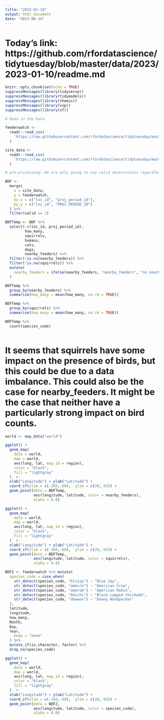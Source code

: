 ```yaml
---
title: "2023-01-10"
output: html_document
date: "2023-06-14"
---
```

# Today's link: https://github.com/rfordatascience/tidytuesday/blob/master/data/2023/2023-01-10/readme.md

```r
knitr::opts_chunk$set(echo = TRUE)
suppressMessages(library(tidyverse))
suppressMessages(library(tidymodels))
suppressMessages(library(themis))
suppressMessages(library(vip))
suppressMessages(library(sf))
```

```r
# Read in the Data

feederwatch <-
  readr::read_csv(
    'https://raw.githubusercontent.com/rfordatascience/tidytuesday/master/data/2023/2023-01-10/PFW_2021_public.csv'
  )

site_data <-
  readr::read_csv(
    'https://raw.githubusercontent.com/rfordatascience/tidytuesday/master/data/2023/2023-01-10/PFW_count_site_data_public_2021.csv'
  )

# pre-processing: We are only going to use valid observations regardless of being reviewed

BDF <-
  merge(
    x = site_data,
    y = feederwatch,
    by.x = c("loc_id", "proj_period_id"),
    by.y = c("loc_id", "PROJ_PERIOD_ID")
  ) %>%
  filter(valid == 1)

BDFTemp <- BDF %>%
  select(-c(loc_id, proj_period_id),
         how_many,
         squirrels,
         humans,
         cats,
         dogs,
         nearby_feeders) %>%
  filter(!is.na(nearby_feeders)) %>%
  filter(!is.na(squirrels)) %>%
  mutate(
    nearby_feeders = ifelse(nearby_feeders, "nearby_feeders", "no nearby_feeders")
  )
```

```r
BDFTemp %>%
  group_by(nearby_feeders) %>%
  summarise(how_many = mean(how_many, na.rm = TRUE))

BDFTemp %>%
  group_by(squirrels) %>%
  summarise(how_many = mean(how_many, na.rm = TRUE))

BDFTemp %>%
  count(species_code)
  
```
# It seems that squirrels have some impact on the presence of birds, but this could be due to a data imbalance. This could also be the case for nearby_feeders. It might be the case that neither have a particularly strong impact on bird counts.

```r
world <- map_data("world")

ggplot() +
  geom_map(
    data = world,
    map = world,
    aes(long, lat, map_id = region),
    color = "black",
    fill = "lightgray"
  )  +
  xlab("Longitude") + ylab("Latitude") +
  coord_sf(xlim = c(-160,-60),  ylim = c(20, 65)) +
  geom_point(data = BDFTemp,
             aes(longitude, latitude, color = nearby_feeders),
             alpha = 0.8)

ggplot() +
  geom_map(
    data = world,
    map = world,
    aes(long, lat, map_id = region),
    color = "black",
    fill = "lightgray"
  )  +
  xlab("Longitude") + ylab("Latitude") +
  coord_sf(xlim = c(-160,-60),  ylim = c(20, 65)) +
  geom_point(data = BDFTemp,
             aes(longitude, latitude, color = squirrels),
             alpha = 0.8) 
```

```r
BDF2 <- feederwatch %>% mutate(
  species_code = case_when(
    str_detect(species_code, "blujay") ~ "Blue Jay",
    str_detect(species_code, "amecro") ~ "American Crow",
    str_detect(species_code, "amerob") ~ "American Robin",
    str_detect(species_code, "bkcchi") ~ "Black-capped Chickade",
    str_detect(species_code, "dowwoo") ~ "Downy Woodpecker"
  ),
  latitude,
  longitude,
  how_many,
  Month,
  Day,
  Year,
   .keep = "none"
  ) %>% 
  mutate_if(is.character, factor) %>%
  drop_na(species_code)

```

```r
ggplot() +
  geom_map(
    data = world,
    map = world,
    aes(long, lat, map_id = region),
    color = "black",
    fill = "lightgray"
  )  +
  xlab("Longitude") + ylab("Latitude") +
  coord_sf(xlim = c(-160,-60),  ylim = c(20, 65)) +
  geom_point(data = BDF2,
             aes(longitude, latitude, color = species_code),
             alpha = 0.8) 
```

```r

```



















